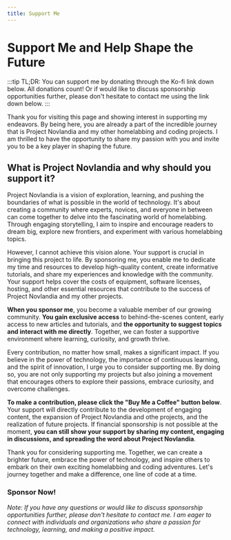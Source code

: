 ```yaml
---
title: Support Me
---
```


# Support Me and Help Shape the Future

:::tip
TL;DR: You can support me by donating through the Ko-fi link down below. All donations count! 
Or if would like to discuss sponsorship opportunities further, please don't hesitate to contact me using the link down below.
:::

Thank you for visiting this page and showing interest in supporting my endeavors. By being here, you are already a part of the incredible journey that is Project Novlandia and my other homelabbing and coding projects. I am thrilled to have the opportunity to share my passion with you and invite you to be a key player in shaping the future.

## What is Project Novlandia and why should you support it?

Project Novlandia is a vision of exploration, learning, and pushing the boundaries of what is possible in the world of technology. It's about creating a community where experts, novices, and everyone in between can come together to delve into the fascinating world of homelabbing. Through engaging storytelling, I aim to inspire and encourage readers to dream big, explore new frontiers, and experiment with various homelabbing topics.

However, I cannot achieve this vision alone. Your support is crucial in bringing this project to life. By sponsoring me, you enable me to dedicate my time and resources to develop high-quality content, create informative tutorials, and share my experiences and knowledge with the community. Your support helps cover the costs of equipment, software licenses, hosting, and other essential resources that contribute to the success of Project Novlandia and my other projects.

<strong>When you sponsor me</strong>, you become a valuable member of our growing community. <strong>You gain exclusive access</strong> to behind-the-scenes content, early access to new articles and tutorials, and <strong>the opportunity to suggest topics and interact with me directly</strong>. Together, we can foster a supportive environment where learning, curiosity, and growth thrive.

Every contribution, no matter how small, makes a significant impact. If you believe in the power of technology, the importance of continuous learning, and the spirit of innovation, I urge you to consider supporting me. By doing so, you are not only supporting my projects but also joining a movement that encourages others to explore their passions, embrace curiosity, and overcome challenges.

<strong>To make a contribution, please click the "Buy Me a Coffee" button below</strong>. Your support will directly contribute to the development of engaging content, the expansion of Project Novlandia and othe projects, and the realization of future projects. If financial sponsorship is not possible at the moment, <strong>you can still show your support by sharing my content, engaging in discussions, and spreading the word about Project Novlandia</strong>.

Thank you for considering supporting me. Together, we can create a brighter future, embrace the power of technology, and inspire others to embark on their own exciting homelabbing and coding adventures. Let's journey together and make a difference, one line of code at a time.

### Sponsor Now!

<em>Note: If you have any questions or would like to discuss sponsorship opportunities further, please don't hesitate to contact me. I am eager to connect with individuals and organizations who share a passion for technology, learning, and making a positive impact.</em>

